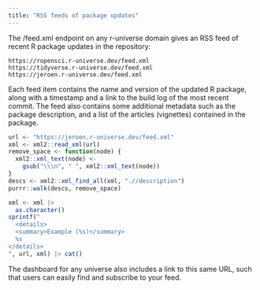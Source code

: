 ```yaml
---
title: "RSS feeds of package updates"
---
```


The /feed.xml endpoint on any r-universe domain gives an RSS feed of recent R package updates in the repository:

    https://ropensci.r-universe.dev/feed.xml
    https://tidyverse.r-universe.dev/feed.xml
    https://jeroen.r-universe.dev/feed.xml

Each feed item contains the name and version of the updated R package, along with a timestamp and a link to the build log of the most recent commit. 
The feed also contains some additional metadata such as the package description, and a list of the articles (vignettes) contained in the package.


```r
url <- "https://jeroen.r-universe.dev/feed.xml"
xml <- xml2::read_xml(url)
remove_space <- function(node) {
  xml2::xml_text(node) <-
    gsub("\\\n", " ", xml2::xml_text(node))
}
descs <- xml2::xml_find_all(xml, ".//description")
purrr::walk(descs, remove_space)

xml <- xml |> 
  as.character()
sprintf("
  <details>
  <summary>Example (%s)</summary>
  %s
</details>
", url, xml) |> cat()
```

The dashboard for any universe also includes a link to this same URL, such that users can easily find and subscribe to your feed.




